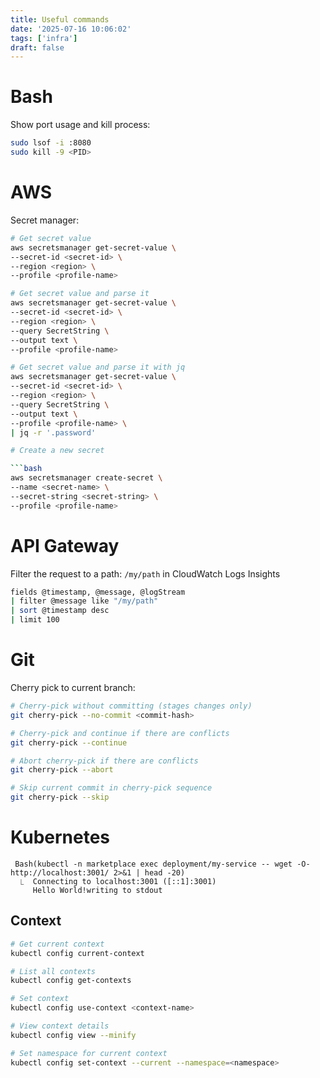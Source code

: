 ```yaml
---
title: Useful commands
date: '2025-07-16 10:06:02'
tags: ['infra']
draft: false
---
```


# Bash

Show port usage and kill process:

```bash
sudo lsof -i :8080
sudo kill -9 <PID>
```

# AWS

Secret manager:

````bash
# Get secret value
aws secretsmanager get-secret-value \
--secret-id <secret-id> \
--region <region> \
--profile <profile-name>

# Get secret value and parse it
aws secretsmanager get-secret-value \
--secret-id <secret-id> \
--region <region> \
--query SecretString \
--output text \
--profile <profile-name>

# Get secret value and parse it with jq
aws secretsmanager get-secret-value \
--secret-id <secret-id> \
--region <region> \
--query SecretString \
--output text \
--profile <profile-name> \
| jq -r '.password'

# Create a new secret

```bash
aws secretsmanager create-secret \
--name <secret-name> \
--secret-string <secret-string> \
--profile <profile-name>
````

# API Gateway

Filter the request to a path: `/my/path` in CloudWatch Logs Insights

```bash
fields @timestamp, @message, @logStream
| filter @message like "/my/path"
| sort @timestamp desc
| limit 100
```

# Git

Cherry pick to current branch:

```bash
# Cherry-pick without committing (stages changes only)
git cherry-pick --no-commit <commit-hash>

# Cherry-pick and continue if there are conflicts
git cherry-pick --continue

# Abort cherry-pick if there are conflicts
git cherry-pick --abort

# Skip current commit in cherry-pick sequence
git cherry-pick --skip
```

# Kubernetes

```
 Bash(kubectl -n marketplace exec deployment/my-service -- wget -O- http://localhost:3001/ 2>&1 | head -20)
  ⎿  Connecting to localhost:3001 ([::1]:3001)
     Hello World!writing to stdout
```

## Context

```bash
# Get current context
kubectl config current-context

# List all contexts
kubectl config get-contexts

# Set context
kubectl config use-context <context-name>

# View context details
kubectl config view --minify

# Set namespace for current context
kubectl config set-context --current --namespace=<namespace>
```
